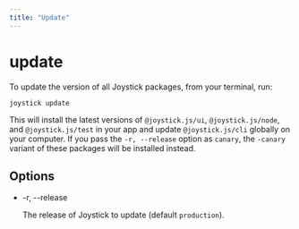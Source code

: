 ```yaml
---
title: "Update"
---
```


# update

To update the version of all Joystick packages, from your terminal, run:

    joystick update
    

This will install the latest versions of `@joystick.js/ui`, `@joystick.js/node`, and `@joystick.js/test` in your app and update `@joystick.js/cli` globally on your computer. If you pass the `-r, --release` option as `canary`, the `-canary` variant of these packages will be installed instead.

## Options

*   \-r, --release
    
    The release of Joystick to update (default `production`).
